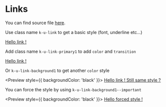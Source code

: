 
<Meta title="Links" />

# Links

You can find source file [here](https://github.com/KissKissBankBank/kitten/blob/master/assets/stylesheets/kitten/utilities/link/_link.scss).

Use class name `k-u-link` to get a basic style (font, underline etc...)

<Preview>
  <a href="" className="k-u-link">
    Hello link !
  </a>
</Preview>

Add class name `k-u-link-primary1` to add `color` and `transition`

<Preview>
  <a href="" className="k-u-link k-u-link-primary1">
    Hello link !
  </a>
</Preview>

Or `k-u-link-background1` to get another `color` style

<Preview style={{ backgroundColor: 'black' }}>
  <a href="" className="k-u-link k-u-link-background1">
    Hello link ! Still same style ?
  </a>
</Preview>

You can force the style by using `k-u-link-background1--important`

<Preview style={{ backgroundColor: 'black' }}>
  <a href="" className="k-u-link k-u-link-background1--important">
    Hello forced style !
  </a>
</Preview>
